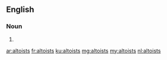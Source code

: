 ==English==

===Noun===
{{head|en|noun plural form}}

# {{plural of|altoist|lang=en}}

[[ar:altoists]]
[[fr:altoists]]
[[ku:altoists]]
[[mg:altoists]]
[[my:altoists]]
[[nl:altoists]]